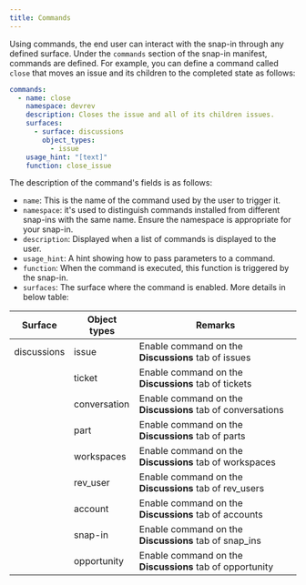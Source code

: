 ```yaml
---
title: Commands
---
```

Using commands, the end user can interact with the snap-in through any defined surface. Under the `commands` section of the snap-in manifest, commands are defined. For example, you can define a command called `close` that moves an issue and its children to the completed state as follows:

```yaml
commands:
  - name: close
    namespace: devrev
    description: Closes the issue and all of its children issues.
    surfaces:
      - surface: discussions
        object_types:
          - issue
    usage_hint: "[text]"
    function: close_issue
```

The description of the command's fields is as follows:

- `name`: This is the name of the command used by the user to trigger it.
- `namespace`: it's used to distinguish commands installed from different snap-ins with the same name. Ensure the namespace is appropriate for your snap-in.
- `description`: Displayed when a list of commands is displayed to the user.
- `usage_hint`: A hint showing how to pass parameters to a command.
- `function`: When the command is executed, this function is triggered by the snap-in.
- `surfaces`: The surface where the command is enabled. More details in below table:


| Surface     | Object types | Remarks                                                    |
| ----------- | ------------ | -----------------------------------------------------------|
| discussions | issue        | Enable command on the **Discussions** tab of issues        |
|             | ticket       | Enable command on the **Discussions** tab of tickets       |
|             | conversation | Enable command on the **Discussions** tab of conversations |
|             | part         | Enable command on the **Discussions** tab of parts         |
|             | workspaces   | Enable command on the **Discussions** tab of workspaces    |
|             | rev_user     | Enable command on the **Discussions** tab of rev_users     |
|             | account      | Enable command on the **Discussions** tab of accounts      |
|             | snap-in      | Enable command on the **Discussions** tab of snap_ins      |
|             | opportunity  | Enable command on the **Discussions** tab of opportunity   |
